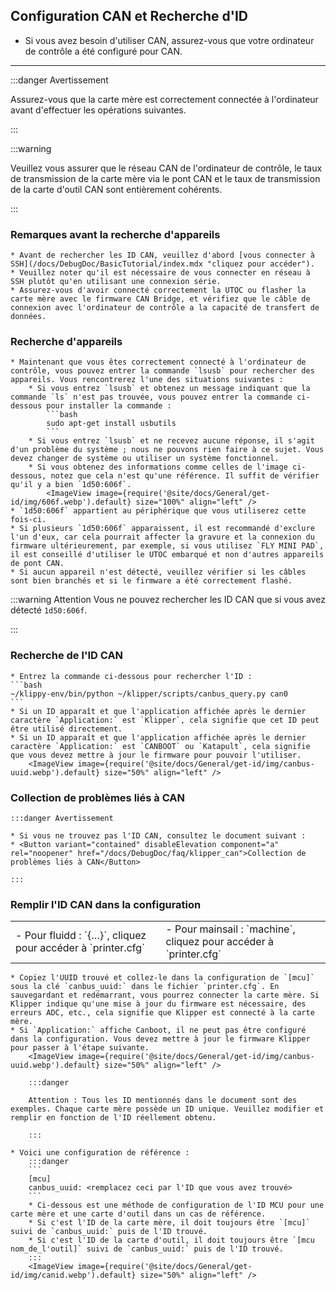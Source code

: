 ## Configuration CAN et Recherche d'ID

* Si vous avez besoin d'utiliser CAN, assurez-vous que votre ordinateur de contrôle a été configuré pour CAN.

---

:::danger Avertissement

Assurez-vous que la carte mère est correctement connectée à l'ordinateur avant d'effectuer les opérations suivantes.

:::

:::warning

Veuillez vous assurer que le réseau CAN de l'ordinateur de contrôle, le taux de transmission de la carte mère via le pont CAN et le taux de transmission de la carte d'outil CAN sont entièrement cohérents.

:::

### Remarques avant la recherche d'appareils

    * Avant de rechercher les ID CAN, veuillez d'abord [vous connecter à SSH](/docs/DebugDoc/BasicTutorial/index.mdx "cliquez pour accéder").
    * Veuillez noter qu'il est nécessaire de vous connecter en réseau à SSH plutôt qu'en utilisant une connexion série.
    * Assurez-vous d'avoir connecté correctement la UTOC ou flasher la carte mère avec le firmware CAN Bridge, et vérifiez que le câble de connexion avec l'ordinateur de contrôle a la capacité de transfert de données.

### Recherche d'appareils

    * Maintenant que vous êtes correctement connecté à l'ordinateur de contrôle, vous pouvez entrer la commande `lsusb` pour rechercher des appareils. Vous rencontrerez l'une des situations suivantes :
        * Si vous entrez `lsusb` et obtenez un message indiquant que la commande `ls` n'est pas trouvée, vous pouvez entrer la commande ci-dessous pour installer la commande :
            ```bash
            sudo apt-get install usbutils
            ```
        * Si vous entrez `lsusb` et ne recevez aucune réponse, il s'agit d'un problème du système ; nous ne pouvons rien faire à ce sujet. Vous devez changer de système ou utiliser un système fonctionnel.
        * Si vous obtenez des informations comme celles de l'image ci-dessous, notez que cela n'est qu'une référence. Il suffit de vérifier qu'il y a bien `1d50:606f`.
            <ImageView image={require('@site/docs/General/get-id/img/606f.webp').default} size="100%" align="left" />
    * `1d50:606f` appartient au périphérique que vous utiliserez cette fois-ci.
    * Si plusieurs `1d50:606f` apparaissent, il est recommandé d'exclure l'un d'eux, car cela pourrait affecter la gravure et la connexion du firmware ultérieurement, par exemple, si vous utilisez `FLY MINI PAD`, il est conseillé d'utiliser le UTOC embarqué et non d'autres appareils de pont CAN.
    * Si aucun appareil n'est détecté, veuillez vérifier si les câbles sont bien branchés et si le firmware a été correctement flashé.

:::warning Attention
Vous ne pouvez rechercher les ID CAN que si vous avez détecté `1d50:606f`.

:::

### Recherche de l'ID CAN

    * Entrez la commande ci-dessous pour rechercher l'ID :
    ```bash
    ~/klippy-env/bin/python ~/klipper/scripts/canbus_query.py can0
    ```
    * Si un ID apparaît et que l'application affichée après le dernier caractère `Application:` est `Klipper`, cela signifie que cet ID peut être utilisé directement.
    * Si un ID apparaît et que l'application affichée après le dernier caractère `Application:` est `CANBOOT` ou `Katapult`, cela signifie que vous devez mettre à jour le firmware pour pouvoir l'utiliser.
        <ImageView image={require('@site/docs/General/get-id/img/canbus-uuid.webp').default} size="50%" align="left" />


### Collection de problèmes liés à CAN

    :::danger Avertissement

    * Si vous ne trouvez pas l'ID CAN, consultez le document suivant :
    * <Button variant="contained" disableElevation component="a" rel="noopener" href="/docs/DebugDoc/faq/klipper_can">Collection de problèmes liés à CAN</Button>

    :::

### Remplir l'ID CAN dans la configuration

  <table>
    <tr>
      <td>
        - Pour fluidd : `{…}`, cliquez pour accéder à `printer.cfg`
        <ImageView image={require('@site/docs/General/get-id/img/fluidd-cfg.webp').default} size="100%" align="center" />
      </td>
      <td>
        - Pour mainsail : `machine`, cliquez pour accéder à `printer.cfg`
        <ImageView image={require('@site/docs/General/get-id/img/mainsail-cfg.webp').default} size="100%" align="center" />
      </td>
    </tr>
  </table>


    * Copiez l'UUID trouvé et collez-le dans la configuration de `[mcu]` sous la clé `canbus_uuid:` dans le fichier `printer.cfg`. En sauvegardant et redémarrant, vous pourrez connecter la carte mère. Si Klipper indique qu'une mise à jour du firmware est nécessaire, des erreurs ADC, etc., cela signifie que Klipper est connecté à la carte mère.
    * Si `Application:` affiche Canboot, il ne peut pas être configuré dans la configuration. Vous devez mettre à jour le firmware Klipper pour passer à l'étape suivante.
        <ImageView image={require('@site/docs/General/get-id/img/canbus-uuid.webp').default} size="50%" align="left" />

        :::danger

        Attention : Tous les ID mentionnés dans le document sont des exemples. Chaque carte mère possède un ID unique. Veuillez modifier et remplir en fonction de l'ID réellement obtenu.

        :::

    * Voici une configuration de référence :
        :::danger
        ```
        [mcu]
        canbus_uuid: <remplacez ceci par l'ID que vous avez trouvé>
        ```
        * Ci-dessous est une méthode de configuration de l'ID MCU pour une carte mère et une carte d'outil dans un cas de référence.
        * Si c'est l'ID de la carte mère, il doit toujours être `[mcu]` suivi de `canbus_uuid:` puis de l'ID trouvé.
        * Si c'est l'ID de la carte d'outil, il doit toujours être `[mcu nom_de_l'outil]` suivi de `canbus_uuid:` puis de l'ID trouvé.
        :::
        <ImageView image={require('@site/docs/General/get-id/img/canid.webp').default} size="50%" align="left" />

